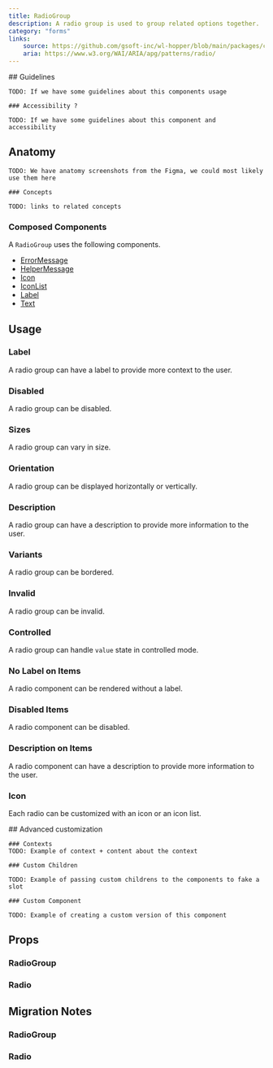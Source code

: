 ```yaml
---
title: RadioGroup
description: A radio group is used to group related options together.
category: "forms"
links:
    source: https://github.com/gsoft-inc/wl-hopper/blob/main/packages/components/src/radio/src/RadioGroup.tsx
    aria: https://www.w3.org/WAI/ARIA/apg/patterns/radio/
---
```


<Example src="radio/docs/preview" />

<FeatureFlag flag="next">
    ## Guidelines

    TODO: If we have some guidelines about this components usage

    ### Accessibility ?

    TODO: If we have some guidelines about this component and accessibility
</FeatureFlag>

## Anatomy

<FeatureFlag flag="rc">

    TODO: We have anatomy screenshots from the Figma, we could most likely use them here

    ### Concepts

    TODO: links to related concepts
</FeatureFlag>

### Composed Components

A `RadioGroup` uses the following components.

- [ErrorMessage](./ErrorMessage)
- [HelperMessage](./HelperMessage)
- [Icon](./Icon)
- [IconList](./IconList)
- [Label](./Label)
- [Text](./Text)

## Usage

### Label

A radio group can have a label to provide more context to the user.

<Example src="radio/docs/radiogroup/label" />

### Disabled

A radio group can be disabled.

<Example src="radio/docs/radiogroup/disabled" />

### Sizes

A radio group can vary in size.

<Example src="radio/docs/radiogroup/size" />

### Orientation

A radio group can be displayed horizontally or vertically.

<Example src="radio/docs/radiogroup/orientation" />

### Description

A radio group can have a description to provide more information to the user.

<Example src="radio/docs/radiogroup/description" />

### Variants

A radio group can be bordered.

<Example src="radio/docs/radiogroup/bordered" />

### Invalid

A radio group can be invalid.

<Example src="radio/docs/radiogroup/invalid" />

### Controlled

A radio group can handle `value` state in controlled mode.

<Example src="radio/docs/radiogroup/controlled" />

### No Label on Items

A radio component can be rendered without a label.

<Example src="radio/docs/radio/noLabel" />

### Disabled Items

A radio component can be disabled.

<Example src="radio/docs/radio/disabled" />

### Description on Items

A radio component can have a description to provide more information to the user.

<Example src="radio/docs/radio/description" />

### Icon

Each radio can be customized with an icon or an icon list.

<Example src="radio/docs/radio/icons" />

<FeatureFlag flag="next">
    ## Advanced customization

    ### Contexts
    TODO: Example of context + content about the context

    ### Custom Children

    TODO: Example of passing custom childrens to the components to fake a slot

    ### Custom Component

    TODO: Example of creating a custom version of this component
</FeatureFlag>

## Props

### RadioGroup

<PropTable component="RadioGroup" />

### Radio

<PropTable component="Radio" />

## Migration Notes

### RadioGroup

<MigrateGuide src="radio/docs/migration-notes-radiogroup" />

### Radio

<MigrateGuide src="radio/docs/migration-notes-radio" />
